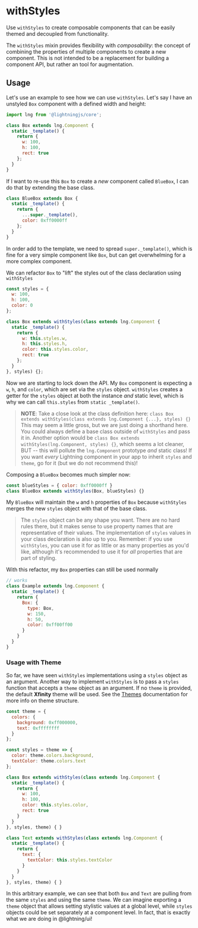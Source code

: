 
# withStyles

Use `withStyles` to create composable components that can be easily themed and decoupled from functionality.

The `withStyles` mixin provides flexibility with _composability_: the concept of combining the properties of multiple components to create a new component. This is not intended to be a replacement for building a component API, but rather an tool for augmentation.

<Canvas>
  <Story id="mixins-withstyles--basic" />
</Canvas>

## Usage

Let's use an example to see how we can use `withStyles`. Let's say I have an unstyled `Box` component with a defined width and height:

```js
import lng from '@lightningjs/core';

class Box extends lng.Component {
  static _template() {
    return {
      w: 100,
      h: 100,
      rect: true
    };
  }
}
```

If I want to re-use this `Box` to create a _new_ component called `BlueBox`, I can do that by extending the base class.

```js
class BlueBox extends Box {
  static _template() {
    return {
      ...super._template(),
      color: 0xff0000ff
    };
  }
}
```

In order add to the template, we need to spread `super._template()`, which is fine for a very simple component like `Box`, but can get overwhelming for a more complex component.

We can refactor `Box` to "lift" the styles out of the class declaration using `withStyles`

```js
const styles = {
  w: 100,
  h: 100,
  color: 0
};

class Box extends withStyles(class extends lng.Component {
  static _template() {
    return {
      w: this.styles.w,
      h: this.styles.h,
      color: this.styles.color,
      rect: true
    };
  }
}, styles) {};
```

Now we are starting to lock down the API. My `Box` component is expecting a `w`, `h`, and `color`, which are set via the `styles` object. `withStyles` creates a getter for the `styles` object at both the instance _and_ static level, which is why we can call `this.styles` from `static _template()`.

> **NOTE**: Take a close look at the class definition here:
> `class Box extends withStyles(class extends lng.Component {...}, styles) {}`
> This may seem a little gross, but we are just doing a shorthand here. You could always define a base class outside of `withStyles` and pass it in. Another option would be `class Box extends withStyles(lng.Component, styles) {}`, which seems a lot cleaner, BUT -- this will pollute the `lng.Component` prototype _and_ static class! If you want _every_ Lightning component in your app to inherit `styles` and `theme`, go for it (but we do not recommend this)!

Composing a `BlueBox` becomes much simpler now:

```js
const blueStyles = { color: 0xff0000ff }
class BlueBox extends withStyles(Box, blueStyles) {}
```

My `BlueBox` will maintain the `w` and `h` properties of `Box` because `withStyles` merges the new `styles` object with that of the base class.

> The `styles` object can be any shape you want. There are no hard rules there, but it makes sense to use property names that are representative of their values. The implementation of `styles` values in your class declaration is also up to you. Remember: if you use `withStyles`, you can use it for as little or as many properties as you'd like, although it's recommended to use it for _all_ properties that are part of styling.

With this refactor, my `Box` properties can still be used normally

```js
// works
class Example extends lng.Component {
  static _template() {
    return {
      Box: {
        type: Box,
        w: 150,
        h: 50,
        color: 0xff00ff00
      }
    }
  }
}
```

### Usage with Theme

<Canvas>
  <Story id="mixins-withstyles--with-theme" />
</Canvas>

So far, we have seen `withStyles` implementations using a `styles` object as an argument. Another way to implement `withStyles` is to pass a `styles` function that accepts a `theme` object as an argument. If no `theme` is provided, the default **Xfinity** theme will be used. See the [Themes](?path=/docs/styles-themes--page) documentation for more info on theme structure.

```js
const theme = {
  colors: {
    background: 0xff000000,
    text: 0xffffffff
  }
};

const styles = theme => {
  color: theme.colors.background,
  textColor: theme.colors.text
};

class Box extends withStyles(class extends lng.Component {
  static _template() {
    return {
      w: 100,
      h: 100,
      color: this.styles.color,
      rect: true
    }
  }
}, styles, theme) { }

class Text extends withStyles(class extends lng.Component {
  static _template() {
    return {
      text: {
        textColor: this.styles.textColor
      }
    }
  }
}, styles, theme) { }
```

In this arbitrary example, we can see that both `Box` and `Text` are pulling from the same `styles` and using the same `theme`. We can imagine exporting a `theme` object that allows setting stylistic values at a global level, while `styles` objects could be set separately at a component level. In fact, that is exactly what we are doing in @lightning/ui!

